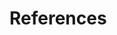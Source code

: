 \onecolumn

# References {.unnumbered}

\hyphenpenalty=10000
\fontspec{Symbola}

<!-- (ref:MyBib) @a1970_ -->

<!-- (ref:Niederberger-undated-ba) @Niederberger_undated-ba -->

<!-- (ref:Niederberger-undated-fx) @Niederberger_undated-fx -->

<!-- (ref:Tellechea-undated-bq) @Tellechea_undated-bq -->

<!-- (ref:a2022-l) @a2022_l -->

<!-- (ref:add-header-above) @add_header_above -->

<!-- (ref:adorn-totals) @adorn_totals -->

<!-- (ref:bureau-1974-the) @bureau_1974_the -->

<!-- (ref:cell-spec) @cell_spec -->

<!-- (ref:create) @create -->

<!-- (ref:dplyr) @dplyr -->

<!-- (ref:footnote) @footnote -->

<!-- (ref:ggplot2) @ggplot2 -->

<!-- (ref:haynes-2014-crc) @haynes_2014_crc -->

<!-- (ref:inserting) @inserting -->

<!-- (ref:jdhao-2018-how) @jdhao_2018_how -->

<!-- (ref:kim) @kim -->

<!-- (ref:lubridate) @lubridate -->

<!-- (ref:macfarlane-2022-pandoc) @macfarlane_2022_pandoc -->

<!-- (ref:markdown) @markdown -->

<!-- (ref:options) @options -->

<!-- (ref:pubchem-copper) @pubchem_copper -->

<!-- (ref:r) @r -->

<!-- (ref:r-language) @r_language -->

<!-- (ref:riederer-21) @riederer_21 -->

<!-- (ref:riederer-56) @riederer_56 -->

<!-- (ref:riederer-611) @riederer_611 -->

<!-- (ref:subset) @subset -->

<!-- (ref:table) @table -->

<!-- (ref:the-2012-latex) @the_2012_latex -->

<!-- (ref:the-2016-which) @the_2016_which -->

<!-- (ref:with) @with -->

<!-- (ref:xetex) @xetex -->

<!-- (ref:zach-2021-how) @zach_2021_how -->
